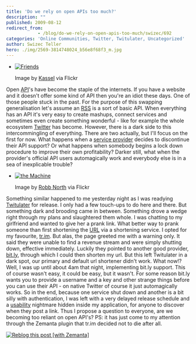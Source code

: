 ```yaml
---
title: 'Do we rely on open APIs too much?'
description: ""
published: 2009-08-12
redirect_from: 
            - /blog/do-we-rely-on-open-apis-too-much/swizec/692
categories: 'Online Communities, Twitter, Twitulater, Uncategorized'
author: Swizec Teller
hero: ./img/2569-3814748024_b56e8f68f3_m.jpg
---
```

- [![Friends](http://farm3.static.flickr.com/2645/3814699110_1664749b3c_m.jpg "Friends")](http://www.flickr.com/photos/22338039@N04/3814699110/)

  Image by [Kassel](http://www.flickr.com/photos/22338039@N04/3814699110/) via Flickr

Open [API](http://en.wikipedia.org/wiki/Application_programming_interface "Application programming interface")'s have become the staple of the internets. If you have a website and it doesn't offer some kind of API then you're an idiot these days. One of those people stuck in the past. For the purpose of this swapping generalisation let's assume an [RSS](http://en.wikipedia.org/wiki/RSS "RSS") is a sort of basic API. When everything has an API it's very easy to create mashups, connect services and sometimes even create something wonderful - like for example the whole ecosystem [Twitter](http://en.wikipedia.org/wiki/Twitter "Twitter") has become. However, there is a dark side to this intercommingling of everything. There are two actually, but I'll focus on the first for now. What happens when a [service provider](http://en.wikipedia.org/wiki/Service_provider "Service provider") decides to discontinue their API support? Or what happens when somebody begins a lock down procedure to improve their own profitability? Darker still, what when the provider's official API users automagically work and everybody else is in a sea of inexplicable trouble?

- [![the Machine](./img/2569-3814748024_b56e8f68f3_m.jpg "the Machine")](http://www.flickr.com/photos/34815016@N02/3814748024/)

  Image by [Robb North](http://www.flickr.com/photos/34815016@N02/3814748024/) via Flickr

Something similar happened to me yesterday night as I was readying [Twitulater](http://twitulater.com "Twitulater") for release. I only had a few touch-ups to do here and there. But something dark and brooding came in between. Something drove a wedge right through my plans and slaughtered them whole. I was chatting to my girlfriend and wanted to give her a prank link. What better way to prank someone than first shortening the [URL](http://en.wikipedia.org/wiki/Uniform_Resource_Locator "Uniform Resource Locator") via a shortening service. I opted for my favourite, [tr.im](http://tr.im/ "tr.im URLs"). But alas, the page greeted me with a warning only. It said they were unable to find a revenue stream and were simply shutting down, effective immediately. Luckily they pointed to another good provider, [bit.ly](http://www.bit.ly "bit.ly"), through which I could then shorten my url. But this left Twitulater in a dark spot, our primary and default url shortener didn't work. What now!? Well, I was up until about 4am that night, implementing bit.ly support. This of course wasn't easy, it could be easy, but it wasn't. For some reason bit.ly wants you to provide a username and a key and other strange things before you can use their API - on native Twitter of course it just automagically works. So in the end, because one service shut down and another is a bit silly with authentication, I was left with a very delayed release schedule and a [usability](http://en.wikipedia.org/wiki/Usability "Usability") nightmare hidden inside my application, for anyone to discover when they post a link. Thus I propose a question to everyone, are we becoming too reliant on open API's? PS: it has just come to my attention through the Zemanta plugin that tr.im decided not to die after all.

[![Reblog this post \[with Zemanta\]](http://img.zemanta.com/reblog_e.png?x-id=325dc03f-6c33-4653-9d9f-31feb6a3288b)](http://reblog.zemanta.com/zemified/325dc03f-6c33-4653-9d9f-31feb6a3288b/ "Reblog this post \[with Zemanta]")